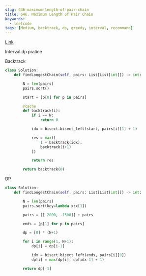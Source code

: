 ```yaml
---
slug: 646-maximum-length-of-pair-chain
title: 646. Maximum Length of Pair Chain
keywords:
  - leetcode
tags: [Medium, backtrack, dp, greedy, interval, recommand]
---
```


[Link](https://leetcode.com/problems/maximum-length-of-pair-chain/description/)

Interval dp pratice

Backtrack

```python
class Solution:
    def findLongestChain(self, pairs: List[List[int]]) -> int:

        N = len(pairs)
        pairs.sort()

        start = [p[0] for p in pairs]

        @cache
        def backtrack(i):
            if i == N:
                return 0

            idx = bisect.bisect_left(start, pairs[i][1] + 1)

            res = max([
                1 + backtrack(idx),
                backtrack(i+1)
            ])

            return res

        return backtrack(0)
```

DP

```python
class Solution:
    def findLongestChain(self, pairs: List[List[int]]) -> int:

        N = len(pairs)
        pairs.sort(key=lambda x:x[1])

        pairs = [[-2000, -1500]] + pairs

        ends = [p[1] for p in pairs]

        dp = [0] * (N+1)

        for i in range(1, N+1):
            dp[i] = dp[i-1]

            idx = bisect.bisect_left(ends, pairs[i][0])
            dp[i] = max(dp[i], dp[idx-1] + 1)

        return dp[-1]
```
